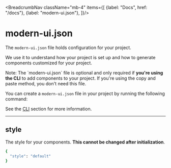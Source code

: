 
<BreadcrumbNav className="mb-4" items={[
  {label: "Docs", href: "/docs"},
  {label: "modern-ui.json"},
]}/>

# modern-ui.json

The `modern-ui.json` file holds configuration for your project.

We use it to understand how your project is set up and how to generate components customized for your project.

<div className="bg-muted/10 border rounded-lg px-4 py-3 [&>p]:!mb-0 [&>p]:!text-[13px] [&>p]:!leading-5 mb-4">
    Note: The `modern-ui.json` file is optional and only required if <b>you're using the CLI</b> to add components to your project. If you're using the copy and paste method, you don't need this file.
</div>

You can create a `modern-ui.json` file in your project by running the following command:

<InitInstallation className="mb-4" />

See the [CLI](/docs/cli) section for more information.

---

## style

The style for your components. <b>This cannot be changed after initialization</b>.

```bash
{
  "style": "default"
}
```


